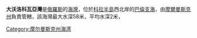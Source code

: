 '''大沃洛科瓦亞灣'''是[[俄羅斯|俄羅斯]]的[[海灣|海灣]]，位於[[科拉半島|科拉半島]]西北岸的[[巴倫支海|巴倫支海]]，由[[摩爾曼斯克州|摩爾曼斯克州]]負責管轄，該海灣最大水深58米，平均水深2米，

{{coord|display=title|69|40|30|N|31|44|33|E|type:waterbody_region:RU}}
{{Russia-geo-stub}}
[[Category:摩尔曼斯克州海湾|Category:摩尔曼斯克州海湾]]